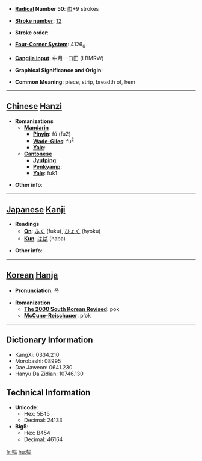 * '''[[Wiktionary:Chinese radical index| Radical]] Number 50''': [[Wiktionary:Chinese radical index 巾|巾]]+9 strokes

* '''[[Wiktionary:Chinese total strokes index|Stroke number]]''': [[Wiktionary:Chinese total strokes index 12|12]]

* '''Stroke order''': 

* '''[[Wiktionary:Chinese four corner index|Four-Corner System]]''': 4126<sub>6</sub>

* '''[[Wiktionary:Chinese Cangjie index|Cangjie input]]''': 中月一口田 (LBMRW)

* '''Graphical Significance and Origin''': 

* '''Common Meaning''': piece, strip, breadth of, hem

----

== [[Chinese]] [[Hanzi]] ==

* '''Romanizations'''
** '''[[Mandarin]]'''
*** '''[[Pinyin]]''': fú (fu2)
*** '''[[Wade-Giles]]''': fu<sup>2</sup>
*** '''[[Yale]]''': 
** '''[[Cantonese]]'''
*** '''[[Jyutping]]''':
*** '''[[Penkyamp]]''': 
*** '''[[Yale]]''': fuk1

* '''Other info''': 

----

== [[Japanese]] [[Kanji]] ==

* '''Readings'''
** '''[[On]]''': [[ふく]] (fuku), [[ひょく]] (hyoku)
** '''[[Kun]]''': [[はば]] (haba)

* '''Other info''':  

----

== [[Korean]] [[Hanja]] ==

* '''Pronunciation''': 폭

* '''Romanization'''
** '''[[The 2000 South Korean Revised Romanization|The 2000 South Korean Revised]]''': pok
** '''[[McCune-Reischauer]]''': p'ok

----

== Dictionary Information ==

* KangXi: 0334.210
* Morobashi: 08995
* Dae Jaweon: 0641.230
* Hanyu Da Zidian: 10746.130

== Technical Information ==

* '''Unicode''':
** Hex: 5E45
** Decimal: 24133
* '''Big5''':
** Hex: B454
** Decimal: 46164

[[fr:幅]]
[[hu:幅]]